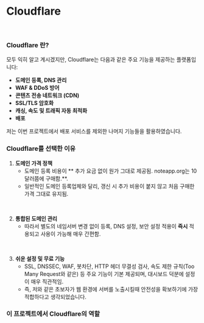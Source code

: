 

# Cloudflare

<div className="flex justify-center my-6">
  <DocsImage src={dimg.logo.cloudflare} alt="Cloudflare" border={false} style={{maxWidth: 300}}/>
</div>
<br/>


### Cloudflare 란?

모두 익히 알고 계시겠지만, Cloudflare는 다음과 같은 주요 기능을 제공하는 플랫폼입니다:<br/>

- **도메인 등록, DNS 관리**
- **WAF & DDoS 방어**
- **콘텐츠 전송 네트워크 (CDN)**
- **SSL/TLS 암호화**
- **캐싱, 속도 및 트래픽 자동 최적화**
- **배포**

저는 이번 프로젝트에서 배포 서비스를 제외한 나머지 기능들을 활용하였습니다.

### Cloudflare를 선택한 이유

1. **도메인 가격 정책**
    - 도메인 등록 비용이 ** 추가 요금 없이 원가 그대로 제공됨. noteapp.org는 10달러쯤에 구매함.**.
    - 일반적인 도메인 등록업체와 달리, 갱신 시 추가 비용이 붙지 않고 처음 구매한 가격 그대로 유지됨.

<br/>

2. **통합된 도메인 관리**
    - 따라서 별도의 네임서버 변경 없이 등록, DNS 설정, 보안 설정 적용이 **즉시** 적용되고  사용이 가능해 매우 간편함.

<br/>

3. **쉬운 설정 및 무료 기능**
    - SSL, DNSSEC, WAF, 봇차단, HTTP 헤더 무결성 검사, 속도 제한 규칙(Too Many Request와 같은) 등 주요 기능이 기본 제공되며, 대시보드 덕분에 설정이 매우 직관적임.
    - 즉, 저와 같은 초보자가 웹 환경에 서버를 노출시킬때 안전성을 확보하기에 가장 적합하다고 생각되었습니다.


### 이 프로젝트에서 Cloudflare의 역할